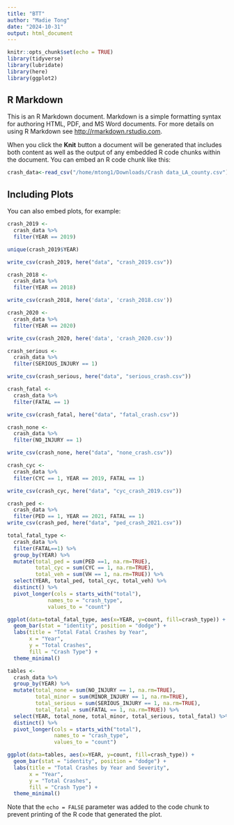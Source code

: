 ```yaml
---
title: "BTT"
author: "Madie Tong"
date: "2024-10-31"
output: html_document
---
```


```r
knitr::opts_chunk$set(echo = TRUE)
library(tidyverse)
library(lubridate)
library(here)
library(ggplot2)
```

## R Markdown

This is an R Markdown document. Markdown is a simple formatting syntax for authoring HTML, PDF, and MS Word documents. For more details on using R Markdown see <http://rmarkdown.rstudio.com>.

When you click the **Knit** button a document will be generated that includes both content as well as the output of any embedded R code chunks within the document. You can embed an R code chunk like this:

```r
crash_data<-read_csv("/home/mtong1/Downloads/Crash data_LA_county.csv")
```

## Including Plots

You can also embed plots, for example:

```r
crash_2019 <-
  crash_data %>%
  filter(YEAR == 2019)

unique(crash_2019$YEAR)

write_csv(crash_2019, here("data", "crash_2019.csv"))

crash_2018 <-
  crash_data %>%
  filter(YEAR == 2018)

write_csv(crash_2018, here('data', 'crash_2018.csv'))

crash_2020 <-
  crash_data %>%
  filter(YEAR == 2020)

write_csv(crash_2020, here('data', 'crash_2020.csv'))
```

```r
crash_serious <-
  crash_data %>%
  filter(SERIOUS_INJURY == 1)

write_csv(crash_serious, here("data", "serious_crash.csv"))

crash_fatal <-
  crash_data %>%
  filter(FATAL == 1)

write_csv(crash_fatal, here("data", "fatal_crash.csv"))

crash_none <-
  crash_data %>%
  filter(NO_INJURY == 1)

write_csv(crash_none, here("data", "none_crash.csv"))

crash_cyc <-
  crash_data %>%
  filter(CYC == 1, YEAR == 2019, FATAL == 1)

write_csv(crash_cyc, here("data", "cyc_crash_2019.csv"))

crash_ped <-
  crash_data %>%
  filter(PED == 1, YEAR == 2021, FATAL == 1)
write_csv(crash_ped, here("data", "ped_crash_2021.csv"))

total_fatal_type <-
  crash_data %>%
  filter(FATAL==1) %>%
  group_by(YEAR) %>%
  mutate(total_ped = sum(PED ==1, na.rm=TRUE),
         total_cyc = sum(CYC == 1, na.rm=TRUE),
         total_veh = sum(VH == 1, na.rm=TRUE)) %>%
  select(YEAR, total_ped, total_cyc, total_veh) %>%
  distinct() %>%
  pivot_longer(cols = starts_with("total"), 
             names_to = "crash_type", 
             values_to = "count")

ggplot(data=total_fatal_type, aes(x=YEAR, y=count, fill=crash_type)) +
  geom_bar(stat = "identity", position = "dodge") +
  labs(title = "Total Fatal Crashes by Year",
       x = "Year",
       y = "Total Crashes",
       fill = "Crash Type") +
  theme_minimal()
```
```r
tables <-
  crash_data %>%
  group_by(YEAR) %>%
  mutate(total_none = sum(NO_INJURY == 1, na.rm=TRUE),
         total_minor = sum(MINOR_INJURY == 1, na.rm=TRUE),
         total_serious = sum(SERIOUS_INJURY == 1, na.rm=TRUE),
         total_fatal = sum(FATAL == 1, na.rm=TRUE)) %>%
  select(YEAR, total_none, total_minor, total_serious, total_fatal) %>%
  distinct() %>%
  pivot_longer(cols = starts_with("total"), 
               names_to = "crash_type", 
               values_to = "count")

ggplot(data=tables, aes(x=YEAR, y=count, fill=crash_type)) +
  geom_bar(stat = "identity", position = "dodge") +
  labs(title = "Total Crashes by Year and Severity",
       x = "Year",
       y = "Total Crashes",
       fill = "Crash Type") +
  theme_minimal()

```

Note that the `echo = FALSE` parameter was added to the code chunk to prevent printing of the R code that generated the plot.
